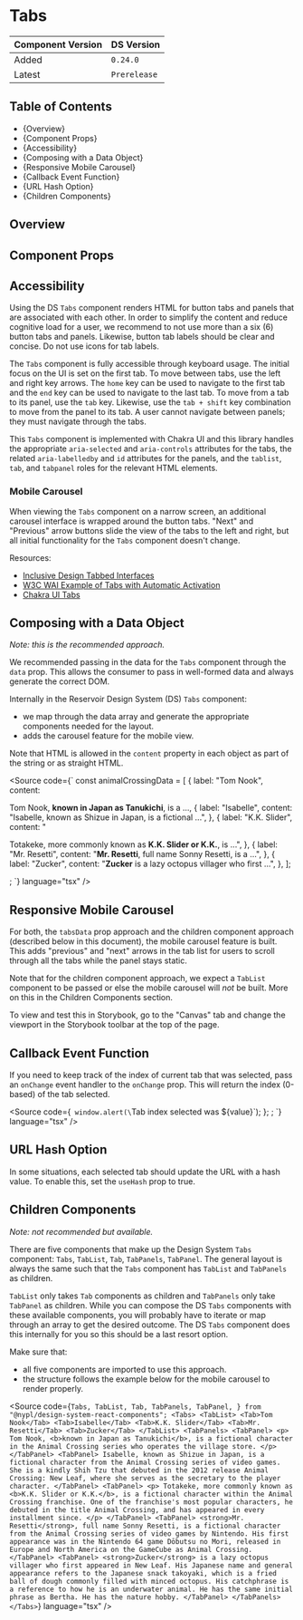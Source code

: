 

<Meta of={TabsStories} />

# Tabs

| Component Version | DS Version   |
| ----------------- | ------------ |
| Added             | `0.24.0`     |
| Latest            | `Prerelease` |

## Table of Contents

- {<Link href="#overview" target="_self">Overview</Link>}
- {<Link href="#component-props" target="_self">Component Props</Link>}
- {<Link href="#accessibility" target="_self">Accessibility</Link>}
- {<Link href="#composing-with-a-data-object" target="_self">Composing with a Data Object</Link>}
- {<Link href="#responsive-mobile-carousel" target="_self">Responsive Mobile Carousel</Link>}
- {<Link href="#callback-event-function" target="_self">Callback Event Function</Link>}
- {<Link href="#url-hash-option" target="_self">URL Hash Option</Link>}
- {<Link href="#children-components" target="_self">Children Components</Link>}

## Overview

<Description of={TabsStories} />

## Component Props

<Canvas of={TabsStories.WithControls} />

<ArgTypes of={TabsStories.WithControls} />

## Accessibility

Using the DS `Tabs` component renders HTML for button tabs and panels that are
associated with each other. In order to simplify the content and reduce
cognitive load for a user, we recommend to not use more than a six (6) button
tabs and panels. Likewise, button tab labels should be clear and concise. Do not
use icons for tab labels.

The `Tabs` component is fully accessible through keyboard usage. The initial
focus on the UI is set on the first tab. To move between tabs, use the left and
right key arrows. The `home` key can be used to navigate to the first tab and
the `end` key can be used to navigate to the last tab. To move from a tab to its
panel, use the `tab` key. Likewise, use the `tab + shift` key combination to
move from the panel to its tab. A user cannot navigate between panels; they must
navigate through the tabs.

This `Tabs` component is implemented with Chakra UI and this library handles the
appropriate `aria-selected` and `aria-controls` attributes for the tabs, the
related `aria-labelledby` and `id` attributes for the panels, and the `tablist`,
`tab`, and `tabpanel` roles for the relevant HTML elements.

### Mobile Carousel

When viewing the `Tabs` component on a narrow screen, an additional carousel
interface is wrapped around the button tabs. "Next" and "Previous" arrow buttons
slide the view of the tabs to the left and right, but all initial functionality
for the `Tabs` component doesn't change.

Resources:

- [Inclusive Design Tabbed Interfaces](https://inclusive-components.design/tabbed-interfaces/)
- [W3C WAI Example of Tabs with Automatic Activation](https://www.w3.org/TR/wai-aria-practices/examples/tabs/tabs-1/tabs.html)
- [Chakra UI Tabs](https://chakra-ui.com/docs/components/disclosure/tabs)

## Composing with a Data Object

_Note: this is the recommended approach._

We recommended passing in the data for the `Tabs` component through the `data`
prop. This allows the consumer to pass in well-formed data and always generate
the correct DOM.

Internally in the Reservoir Design System (DS) `Tabs` component:

- we map through the data array and generate the appropriate components needed
  for the layout.
- adds the carousel feature for the mobile view.

Note that HTML is allowed in the `content` property in each object as part of
the string or as straight HTML.

<Source
  code={`
const animalCrossingData = [
  {
    label: "Tom Nook",
    content: <p>Tom Nook, <b>known in Japan as Tanukichi</b>, is a ...,
  {
    label: "Isabelle",
    content: "Isabelle, known as Shizue in Japan, is a fictional ...",
  },
  {
    label: "K.K. Slider",
    content:
      "<p>Totakeke, more commonly known as <b>K.K. Slider or K.K.</b>, is ...",
  },
  {
    label: "Mr. Resetti",
    content:
      "<strong>Mr. Resetti</strong>, full name Sonny Resetti, is a ...",
  },
  {
    label: "Zucker",
    content:
      "<strong>Zucker</strong> is a lazy octopus villager who first ...",
  },
];

<Tabs tabsData={animalCrossingData} />; `} language="tsx" />

## Responsive Mobile Carousel

For both, the `tabsData` prop approach and the children component approach
(described below in this document), the mobile carousel feature is built. This
adds "previous" and "next" arrows in the tab list for users to scroll through
all the tabs while the panel stays static.

Note that for the children component approach, we expect a `TabList` component
to be passed or else the mobile carousel will _not_ be built. More on this in
the <Link href="#children-components" target="_self">Children Components</Link> section.

To view and test this in Storybook, go to the "Canvas" tab and change the
viewport in the Storybook toolbar at the top of the page.

## Callback Event Function

If you need to keep track of the index of current tab that was selected, pass an
`onChange` event handler to the `onChange` prop. This will return the index
(0-based) of the tab selected.

<Source
  code={`
  window.alert(\`Tab index selected was \${value}\`);
};
<Tabs tabsData={animalCrossing} onChange={onChange} />;
`}
  language="tsx"
/>

<Canvas of={TabsStories.CallbackEventFunction} />

## URL Hash Option

In some situations, each selected tab should update the URL with a hash value.
To enable this, set the `useHash` prop to true.

<Canvas of={TabsStories.URLHashOption} />

## Children Components

_Note: not recommended but available._

There are five components that make up the Design System `Tabs` component:
`Tabs`, `TabList`, `Tab`, `TabPanels`, `TabPanel`. The general layout is always
the same such that the `Tabs` component has `TabList` and `TabPanels` as
children.

`TabList` only takes `Tab` components as children and `TabPanels` only take
`TabPanel` as children. While you can compose the DS `Tabs` components with
these available components, you will probably have to iterate or map through an
array to get the desired outcome. The DS `Tabs` component does this internally
for you so this should be a last resort option.

Make sure that:

- all five components are imported to use this approach.
- the structure follows the example below for the mobile carousel to render
  properly.

<Source
  code={`
  Tabs,
  TabList,
  Tab,
  TabPanels,
  TabPanel,
} from "@nypl/design-system-react-components";
<Tabs>
  <TabList>
    <Tab>Tom Nook</Tab>
    <Tab>Isabelle</Tab>
    <Tab>K.K. Slider</Tab>
    <Tab>Mr. Resetti</Tab>
    <Tab>Zucker</Tab>
  </TabList>
  <TabPanels>
    <TabPanel>
      <p>
        Tom Nook, <b>known in Japan as Tanukichi</b>, is a fictional
        character in the Animal Crossing series who operates the village
        store.
      </p>
    </TabPanel>
    <TabPanel>
      Isabelle, known as Shizue in Japan, is a fictional character from the
      Animal Crossing series of video games. She is a kindly Shih Tzu that
      debuted in the 2012 release Animal Crossing: New Leaf, where she
      serves as the secretary to the player character.
    </TabPanel>
    <TabPanel>
      <p>
        Totakeke, more commonly known as <b>K.K. Slider or K.K.</b>, is a
        fictional character within the Animal Crossing franchise. One of the
        franchise's most popular characters, he debuted in the title Animal
        Crossing, and has appeared in every installment since.
      </p>
    </TabPanel>
    <TabPanel>
      <strong>Mr. Resetti</strong>, full name Sonny Resetti, is a fictional
      character from the Animal Crossing series of video games by Nintendo.
      His first appearance was in the Nintendo 64 game Dōbutsu no Mori,
      released in Europe and North America on the GameCube as Animal
      Crossing.
    </TabPanel>
    <TabPanel>
      <strong>Zucker</strong> is a lazy octopus villager who first appeared
      in New Leaf. His Japanese name and general appearance refers to the
      Japanese snack takoyaki, which is a fried ball of dough commonly
      filled with minced octopus. His catchphrase is a reference to how he
      is an underwater animal. He has the same initial phrase as Bertha. He
      has the nature hobby.
    </TabPanel>
  </TabPanels>
</Tabs>
`}
  language="tsx"
/>

<Canvas of={TabsStories.ChildrenComponents} />
